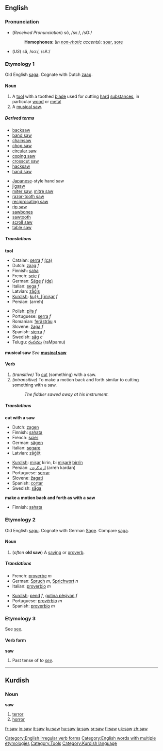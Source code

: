 {{see|SAW}}

==English==

{{rank|place|give|ever|156|saw|things|left|part}}

===Pronunciation===
*(''Received Pronunciation'') sô, /sɔː/, /sO:/
*:'''Homophones''': (''in [[non-rhotic]] accents''): [[soar]], [[sore]]
*(''US'') sä, /sɑː/, /sA:/

===Etymology 1===
Old English [[saga#Old English|saga]].  Cognate with Dutch [[zaag]].

====Noun====
{{en-noun|saw|saws}}

#A [[tool]] with a toothed [[blade]] used for cutting [[hard]] [[substance]]s, in particular [[wood]] or [[metal]]
#A [[musical saw]].

=====Derived terms=====
{{top2}}
*[[backsaw]]
*[[band saw]]
*[[chainsaw]]
*[[chop saw]]
*[[circular saw]]
*[[coping saw]]
*[[crosscut saw]]
*[[hacksaw]]
*[[hand saw]]
{{mid2}}
*[[Japanese]]-style hand saw
*[[jigsaw]]
*[[miter saw]], [[mitre saw]]
*[[razor-tooth saw]]
*[[reciprocating saw]]
*[[rip saw]]
*[[sawbones]]
*[[sawtooth]]
*[[scroll saw]]
*[[table saw]]
{{bottom}}

=====Translations=====
'''tool'''
{{top}}
*Catalan: [[serra]] ''f'' [[:ca:serra|(ca)]]
*Dutch: [[zaag]] ''f''
*Finnish: [[saha]]
*French: [[scie]] ''f''
*German: [[Säge]] ''f'' [[:de:Säge|(de)]] 
*Italian: [[sega]] ''f''
*Latvian: [[zāģis]] {{m}}
*[[Kurdish]]: [[ku}}: [[mişar]] ''f''
*Persian: {{FAchar|[[اره]]}} (arreh)
{{mid}}
*Polish: [[piła]] ''f''
*Portuguese: [[serra]] ''f''
*Romanian: [[ferăstrău]] ''n''
*Slovene: [[žaga]] ''f''
*Spanish: [[sierra]] ''f''
*Swedish: [[såg]] ''c''
*Telugu: [[రంపము]] (raMpamu)
{{bottom}}

'''musical saw'''
''See'' '''[[musical saw]]'''

====Verb====
{{irregverb|'''to saw'''|'''[[saws]]'''|'''[[sawed]]'''|'''[[sawed]] '''or''' [[sawn]]'''|'''[[sawing]]'''}}

#''(transitive)'' To [[cut]] (something) with a saw.
#''(intransitive)'' To make a motion back and forth similar to cutting something with a saw.
#:''The fiddler sawed away at his instrument.''

=====Translations=====
'''cut with a saw'''
{{top}}
*Dutch: [[zagen]]
*Finnish: [[sahata]]
*French: [[scier]]
*German: [[sägen]]
*Italian: [[segare]]
*Latvian: [[zāģēt]]
{{mid}}
*[[Kurdish]]: [[mişar]] kirin, bi [[mişar]]ê [[birrîn]]
*Persian: [[اره كردن]] (arreh kardan)
*Portuguese: [[serrar]]
*Slovene: [[žagati]]
*Spanish: [[cortar]]
*Swedish: [[såga]]
{{bottom}}

'''make a motion back and forth as with a saw'''
{{top}}
*Finnish: [[sahata]]
{{mid}}
{{bottom}}

===Etymology 2===
Old English [[sagu]].  Cognate with German [[Sage]].  Compare [[saga]].

====Noun====
{{en-noun|saw|saws}}
#(''often'' '''old saw''') A [[saying]] or [[proverb]].

=====Translations=====
{{top}}
*French: [[proverbe]] ''m''
*German: [[Spruch]] ''m'', [[Sprichwort]] ''n''
*Italian: [[proverbio#Italian|proverbio]] ''m''
{{mid}}
*[[Kurdish]]: [[pend]] ''f'', [[gotinên pêşiyan|gotina pêşiyan]] ''f''
*Portuguese: [[provérbio]] ''m''
*Spanish: [[proverbio]] ''m''
{{bottom}}

===Etymology 3===
See [[see]].

====Verb form====
'''saw'''
# Past tense of ''to [[see]]''.

[[Category:English irregular verb forms]]
[[Category:English words with multiple etymologies]]
[[Category:Tools]]


----

==Kurdish==
===Noun===
'''saw'''

# [[terror]]
# [[horror]]

[[Category:Kurdish language]]

[[fr:saw]]
[[io:saw]]
[[it:saw]]
[[ku:saw]]
[[hu:saw]]
[[ja:saw]]
[[sr:saw]]
[[fi:saw]]
[[uk:saw]]
[[zh:saw]]